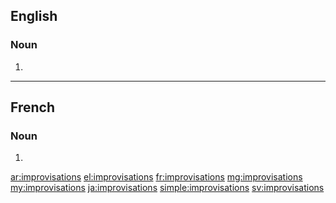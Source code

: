 ==English==

===Noun===
{{head|en|plural}}

# {{plural of|improvisation|lang=en}}

----

==French==

===Noun===
{{head|fr|plural|g=f-p}}

# {{plural of|improvisation|lang=fr}}

[[ar:improvisations]]
[[el:improvisations]]
[[fr:improvisations]]
[[mg:improvisations]]
[[my:improvisations]]
[[ja:improvisations]]
[[simple:improvisations]]
[[sv:improvisations]]